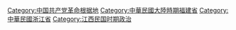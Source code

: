 [[Category:中国共产党革命根据地|Category:中国共产党革命根据地]]
[[Category:中華民國大陸時期福建省|Category:中華民國大陸時期福建省]]
[[Category:中華民國浙江省|Category:中華民國浙江省]]
[[Category:江西民国时期政治|Category:江西民国时期政治]]